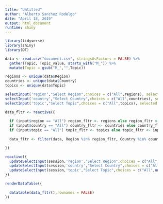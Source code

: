 ```yaml
---
title: "Untitled"
author: "Alberto Sanchez Rodelgo"
date: "April 18, 2019"
output: html_document
runtime: shiny
---
```


```r
library(tidyverse)
library(shiny)
library(DT)
```


```r
data <- read.csv("document.csv", stringsAsFactors = FALSE) %>%
  gather(Topic, Topic_value, starts_with("M_")) %>%
  mutate(Topic = gsub("M_","",Topic))

regions <- unique(data$Region)
countries <- unique(data$Country)
topics <- unique(data$Topic)

```

```r
selectInput('region',"Select Region",choices = c("All",regions), selected = "All")
selectInput('country',"Select Country",choices = c("All",countries), selected = "All")
selectInput('topic',"Select Topic",choices = c("All",topics), selected = "All")

data_fltr <- reactive({
  
  if (input$region == "All") region_fltr <- regions else region_fltr <- input$region
  if (input$country == "All") country_fltr <- countries else country_fltr <- input$country
  if (input$topic == "All") topic_fltr <- topics else topic_fltr <- input$topic
  
  data_fltr <- filter(data, Region %in% region_fltr, Country %in% country_fltr, Topic %in% topic_fltr)

})

reactive({
  updateSelectInput(session,'region',"Select Region",choices = c("All",unique(data_fltr()$Region)), selected = input$region)
  updateSelectInput(session,'country',"Select Country",choices = c("All",unique(data_fltr()$Country)), selected = input$country)
  updateSelectInput(session,'topic',"Select Topic",choices = c("All",unique(data_fltr()$Topic)), selected = input$topic)
})


```

``` r

renderDataTable({
  
  datatable(data_fltr(),rownames = FALSE)
})

```

